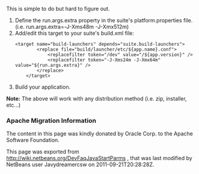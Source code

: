 <!--

    Licensed to the Apache Software Foundation (ASF) under one
    or more contributor license agreements.  See the NOTICE file
    distributed with this work for additional information
    regarding copyright ownership.  The ASF licenses this file
    to you under the Apache License, Version 2.0 (the
    "License"); you may not use this file except in compliance
    with the License.  You may obtain a copy of the License at

      http://www.apache.org/licenses/LICENSE-2.0

    Unless required by applicable law or agreed to in writing,
    software distributed under the License is distributed on an
    "AS IS" BASIS, WITHOUT WARRANTIES OR CONDITIONS OF ANY
    KIND, either express or implied.  See the License for the
    specific language governing permissions and limitations
    under the License.

-->
This is simple to do but hard to figure out.
<ol>
<li>Define the run.args.extra property in the suite's platform.properties file. (i.e. run.args.extra=-J-Xms48m -J-Xmx512m)</li>
<li>Add/edit this target to your suite's build.xml file:
<pre>
<target name="build-launchers" depends="suite.build-launchers">
        <replace file="build/launcher/etc/${app.name}.conf">
            <replacefilter token="/dev" value="/${app.version}" />
            <replacefilter token="-J-Xms24m -J-Xmx64m" value="${run.args.extra}" />
        </replace>
    </target>
</pre>
</li>
<li>Build your application.</li>
<b>Note:</b> The above will work with any distribution method (i.e. zip, installer, etc...)
</ol>

===Apache Migration Information===

The content in this page was kindly donated by Oracle Corp. to the
Apache Software Foundation.

This page was exported from http://wiki.netbeans.org/DevFaqJavaStartParms , 
that was last modified by NetBeans user Javydreamercsw 
on 2011-09-21T20:28:28Z.


